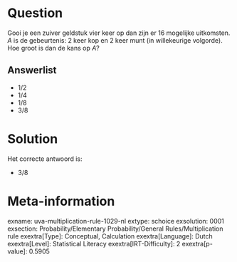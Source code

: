 Question
========

Gooi je een zuiver geldstuk vier keer op dan zijn er 16 mogelijke
uitkomsten. *A* is de gebeurtenis: 2 keer kop en 2 keer munt (in
willekeurige volgorde). Hoe groot is dan de kans op *A*?


Answerlist
----------

* 1/2
* 1/4
* 1/8
* 3/8

Solution
========

Het correcte antwoord is: 

* 3/8

Meta-information
================
exname: uva-multiplication-rule-1029-nl
extype: schoice
exsolution: 0001
exsection: Probability/Elementary Probability/General Rules/Multiplication rule
exextra[Type]: Conceptual, Calculation
exextra[Language]: Dutch
exextra[Level]: Statistical Literacy
exextra[IRT-Difficulty]: 2
exextra[p-value]: 0.5905
